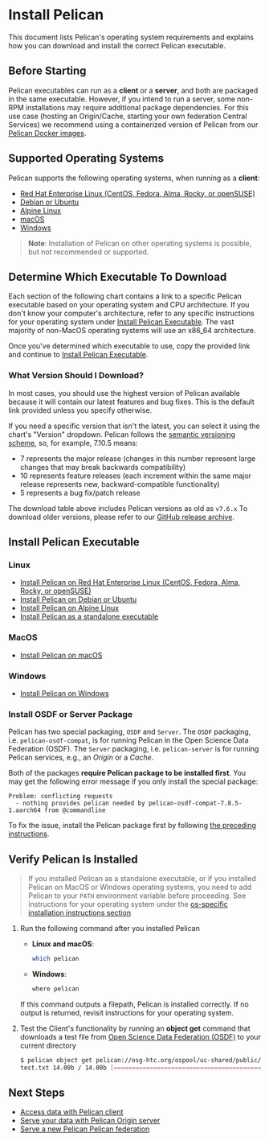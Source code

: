 
# Install Pelican

This document lists Pelican's operating system requirements and explains how you can download and install the correct Pelican executable.

## Before Starting

Pelican executables can run as a **client** or a **server**, and both are packaged in the same executable. However, if you intend to run a server, some non-RPM installations may require additional package dependencies.
For this use case (hosting an Origin/Cache, starting your own federation Central Services) we recommend using a containerized version of Pelican from our [Pelican Docker images](./install/docker.mdx).

## Supported Operating Systems

Pelican supports the following operating systems, when running as a **client**:

* [Red Hat Enterprise Linux (CentOS, Fedora, Alma, Rocky, or openSUSE)](./install/rhel.mdx)
* [Debian or Ubuntu](./install/debian.mdx)
* [Alpine Linux](./install/alpine.mdx)
* [macOS](./install/macos.mdx)
* [Windows](./install/windows.mdx)

> **Note**: Installation of Pelican on other operating systems is possible, but not recommended or supported.

## Determine Which Executable To Download

Each section of the following chart contains a link to a specific Pelican executable based on your operating system and CPU architecture. If you don't know your computer's architecture, refer to any specific instructions for your operating system under [Install Pelican Executable](#install-pelican-executable). The vast majority of non-MacOS operating systems will use an x86_64 architecture.

Once you've determined which executable to use, copy the provided link and continue to [Install Pelican Executable](#install-pelican-executable).

<DownloadsComponent />

### What Version Should I Download?
In most cases, you should use the highest version of Pelican available because it will contain our latest features and bug fixes. This is the default link provided unless you specify otherwise.

If you need a specific version that isn't the latest, you can select it using the chart's "Version" dropdown.
Pelican follows the [semantic versioning scheme](https://semver.org/), so, for example, 7.10.5 means:
- 7 represents the major release (changes in this number represent large changes that may break backwards compatibility)
- 10 represents feature releases (each increment within the same major release represents new, backward-compatible functionality)
- 5 represents a bug fix/patch release

The download table above includes Pelican versions as old as `v7.6.x` To download older versions, please refer to our [GitHub release archive](https://github.com/PelicanPlatform/pelican/releases).

## Install Pelican Executable

### Linux

* [Install Pelican on Red Hat Enterprise Linux (CentOS, Fedora, Alma, Rocky, or openSUSE)](./install/rhel.mdx)
* [Install Pelican on Debian or Ubuntu](./install/debian.mdx)
* [Install Pelican on Alpine Linux](./install/alpine.mdx)
* [Install Pelican as a standalone executable](./install/linux-binary.mdx)

### MacOS

* [Install Pelican on macOS](./install/macos.mdx)

### Windows

* [Install Pelican on Windows](./install/windows.mdx)


### Install OSDF or Server Package

Pelican has two special packaging, `OSDF` and `Server`. The `OSDF` packaging, i.e. `pelican-osdf-compat`, is for running Pelican in the Open Science Data Federation (OSDF). The `Server` packaging, i.e. `pelican-server` is for running Pelican services, e.g., an *Origin* or a *Cache*.

Both of the packages **require Pelican package to be installed first**. You may get the following error message if you only install the special package:

```console
Problem: conflicting requests
  - nothing provides pelican needed by pelican-osdf-compat-7.8.5-1.aarch64 from @commandline
```

To fix the issue, install the Pelican package first by following [the preceding instructions](#install-pelican-executable).

## Verify Pelican Is Installed

> If you installed Pelican as a standalone executable, or if you installed Pelican on MacOS or Windows operating systems, you need to add Pelican to your `PATH` environment variable before proceeding. See instructions for your operating system under the [os-specific installation instructions section](#install-pelican-executable)

1. Run the following command after you installed Pelican

    * **Linux and macOS**:
        ```bash
        which pelican
        ```

    * **Windows**:
        ```bash
        where pelican
        ```
    If this command outputs a filepath, Pelican is installed correctly. If no output is returned, revisit instructions for your operating system.

1. Test the Client's functionality by running an **object get** command that downloads a test file from [Open Science Data Federation (OSDF)](https://osg-htc.org/services/osdf) to your current directory

    ```bash
    $ pelican object get pelican://osg-htc.org/ospool/uc-shared/public/OSG-Staff/validation/test.txt .
    test.txt 14.00b / 14.00b [=============================================================================================] Done!
    ```

## Next Steps

* [Access data with Pelican client](../client-usage.mdx)
* [Serve your data with Pelican Origin server](../serving_an_origin.mdx)
* [Serve a new Pelican Pelican federation](../serving_a_federation.mdx)
